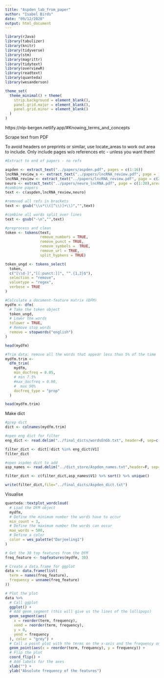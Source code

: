 ```yaml
---
title: "Aspden_lab_from_paper"
author: "Isabel Birds"
date: "09/12/2020"
output: html_document
---
```


```r
library(rJava)
library(tabulizer)
library(knitr)
library(tidyverse)
library(stm)
library(magrittr)
library(tidytext)
library(overviewR)
library(readtext)
library(quanteda)
library(wesanderson)

theme_set(
  theme_minimal() + theme(
    strip.background = element_blank(),
    panel.grid.major = element_blank(),
    panel.grid.minor = element_blank()
  )
)
```

https://nlp-bergen.netlify.app/#Knowing_terms_and_concepts 

Scrape text from PDF

To avoid headers on preprints or similar, use locate_areas to work out area to include.
Only include pages w/o references etc - unless you want them!

```r
#Extract to end of papers - no refs

aspden <- extract_text("../papers/aspden.pdf", pages = c(1:16))
lncRNA_review_s <- extract_text("../papers/lncRNA_review.pdf", page = 1, area = list(c(243.390,36.958,790.020,558.318 )))
lncRNA_review <- extract_text("../papers/lncRNA_review.pdf", page = c(2:12))
neuro <- extract_text("../papers/neuro_lncRNA.pdf", page = c(1:20),area=list(c(74,67,769,548)))
#combine papers
text <- c(aspden,lncRNA_review,neuro)

#removed all refs in brackets
text <- gsub("\\s*\\([^\\)]+\\)","",text)

#combine all words split over lines
text <- gsub("-\n","",text)

#preprocess and clean
token <- tokens(text, 
                remove_numbers = TRUE, 
                remove_punct = TRUE, 
                remove_symbols =  TRUE,
                remove_url = TRUE, 
                split_hyphens = TRUE)

token_ungd <- tokens_select(
  token,
  c("[\\d-]","[[:punct:]]", "^.{1,2}$"),
  selection = "remove",
  valuetype = "regex",
  verbose = TRUE
)

#Calculate a document-feature matrix (DFM)
mydfm <- dfm(
  # Take the token object
  token_ungd,
  # Lower the words
  tolower = TRUE,
  # Remove stop words
  remove = stopwords("english")
)

head(mydfm)

#Trim data: remove all the words that appear less than 5% of the time 
mydfm.trim <-
  dfm_trim(
    mydfm,
    min_docfreq = 0.05,
    # min 7.5%
    #max_docfreq = 0.90,
    #  max 90%
    docfreq_type = "prop"
  ) 

head(mydfm.trim)
```


Make dict 
```r

#prep dict
dict <- colnames(mydfm.trim)

#open eng dict for filter
eng_dict <- read.delim("../final_dicts/wordsEnGb.txt", header=F, sep=c("\n"," ","\t",""))

filter_dict <- dict[!dict %in% eng_dict$V1]
filter_dict

#open aspden dict to add
asp_names <- read.delim("../dict_store/Aspden_names.txt",header=F, sep=c("\n"," ","\t",""))

filter_dict <- c(filter_dict,asp_names$V1) %>% sort() %>% unique()

write(filter_dict,file="../final_dicts/Aspden_dict.txt")
```

Visualise

```r

quanteda::textplot_wordcloud(
  # Load the DFM object
  mydfm,
  # Define the minimum number the words have to occur
  min_count = 3,
  # Define the maximum number the words can occur
  max_words = 500,
  # Define a color
  color = wes_palette("Darjeeling1")
)

# Get the 30 top features from the DFM
freq_feature <- topfeatures(mydfm, 30)

# Create a data.frame for ggplot
data <- data.frame(list(
  term = names(freq_feature),
  frequency = unname(freq_feature)
))

# Plot the plot
data %>%
  # Call ggplot
  ggplot() +
  # Add geom_segment (this will give us the lines of the lollipops)
  geom_segment(aes(
    x = reorder(term, frequency),
    xend = reorder(term, frequency),
    y = 0,
    yend = frequency
  ), color = "grey") +
  # Call a point plot with the terms on the x-axis and the frequency on the y-axis
  geom_point(aes(x = reorder(term, frequency), y = frequency)) +
  # Flip the plot
  coord_flip() +
  # Add labels for the axes
  xlab("") +
  ylab("Absolute frequency of the features")
```